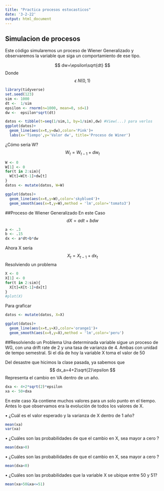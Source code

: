 ```yaml
---
title: "Practica procesos estocasticos"
date: '3-2-22'
output: html_document
---
```


## Simulacion de procesos
Este código simularemos un proceso de Wiener Generalizado y observaremos la variable que siga un comportamiento de ese tipo.

$$
dw=\epsilon\sqrt{dt}
$$
Donde 
$$
\epsilon~N(0,1)
$$

```r
library(tidyverse)
set.seed(123)
sim <- 1000
dt <-  1/sim
epsilon <- rnorm(n=1000, mean=0, sd=1)
dw <-  epsilon*sqrt(dt)
```

```r
datos <- tibble(t=seq(1/sim,1, by=1/sim),dw) #View(...) para verlos 
ggplot(datos)+
  geom_line(aes(x=t,y=dw),color='Pink')+
  labs(x='Tiempo',y='Valor dw', title='Proceso de Winer')
```
¿Cómo seria W?
$$
W_t=W_{t-1}+dw_t
$$
```r
W <- 0
W[1] <- 0
for(t in 2:sim){
  W[t]=W[t-1]+dw[t]
}
datos <- mutate(datos, W=W)

ggplot(datos)+
  geom_line(aes(x=t,y=W),color='skyblue4')+
  geom_smooth(aes(x=t,y=W),method = 'lm',color='tomato3')
```
##Proceso de Wiener Generalizado
En este Caso
$$
dX=adt+bdw
$$

```r
a <- .3
b <- .15
dx <- a*dt+b*dw

```
Ahora X sería
$$
X_t=X_{t-1}+dx_t
$$
Resolviendo un problema
```r
X <- 0
X[1] <- 0
for(t in 2:sim){
  X[t]=X[t-1]+dx[t]
}
#plot(X)
```
Para graficar
```r
datos <- mutate(datos, X=X)

ggplot(datos)+
  geom_line(aes(x=t,y=X),color='orange1')+
  geom_smooth(aes(x=t,y=X),method = 'lm',color='peru')
```

##Resolviendo un Problema
Una determinada variable sigue un proceso de WG, con una drift rate de 2 y una tasa de varianza
de 4. Ambas con unidad de tempo semestral. Si el día de hoy la variable X toma el valor de 50

Del desastre que hicimos la clase pasada, ya sabemos que
$$
dx_a=4+2\sqrt{2}\epsilon
$$
Representa el cambio en VA dentro de un año.
```r
dxa <- 4+2*sqrt(2)*epsilon
xa <- 50+dxa
```
En este caso Xa contiene muchos valores para un solo punto en el tiempo. Antes lo que observamos era la evolución de todos los valores de X.

• ¿Cuál es el valor esperado y la varianza de X dentro de 1 año?
```r
mean(xa)
var(xa)
```
• ¿Cuáles son las probabilidades de que el cambio en X, sea mayor a
cero ?
```r
mean(dxa>0)
```
• ¿Cuáles son las probabilidades de que el cambio en X, sea mayor a
cero ?
```r
mean(dxa<0)
```

• ¿Cuáles son las probabilidades que la variable X se ubique entre 50
y 51?
```r
mean(xa>50&xa<=51)
```

